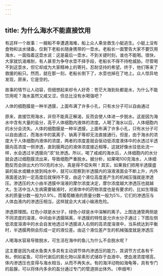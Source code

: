 ```yaml
---
---
---
```

title: 为什么海水不能直接饮用
---




有这样一个故事：一艘船不幸遭遇海难，船上众人乘坐救生小艇逃生。小艇上没有食物和淡水储备，仅剩下老船长随身携带的一壶水。老船长一面警告大家不要饮用海水，一面指着这壶水说：这是最后一壶水，不到关键时刻，谁也不能喝。很快，大家就饥渴难耐，有人甚至为争夺水壶不择手段，老船长不得不持枪威胁。尽管喝不到这壶水，但它却成为大家精神上的寄托，忍耐坚持的希望。终于，他们等来了救援的船只。然而，就在那一刻，老船长倒下了，水壶也掉在了地上。众人惊异地发现，原来，它是空的。

故事的情节让人动容，但细想起来却令人好奇：苍茫大海到处都是水，为什么不能饮用呢？海水虽然又咸又涩，但总比没有水喝强吧？

人体的细胞膜是一种半透膜，上面布满了许多小孔，只有水分子可以自由通过



原来，直接饮用海水，非但不能真正解渴，反而会使人体进一步脱水。这是因为海水中含有大量的盐分，高于人体细胞内液体的浓度。人喝了海水以后，人体细胞内的水分会流失。人体的细胞膜是一种半透膜，上面布满了许多小孔，只有水分子可以自由通过，而海水中的氯离子、钠离子等却无法直接通行。但是，由于海水的浓度大于人体细胞内液体的浓度，两者的浓度差就会驱动低浓度液体中的水透过半透膜向高浓度一侧渗透，直到膜两边的液体浓度接近相等，这就好像水往低处流一样，水会透过半透膜向“浓”处渗透。所以，喝了咸咸的海水后，人体细胞内的水分就会透过细胞膜流出来，导致细胞严重脱水。据分析，如果喝100克海水，人体细胞反而会排出大约150克的水分。真是得不偿失啊！其实，如果我们把用半透膜盛装的盐水或糖水放到纯水中，就可以观察到半透膜内的溶液液面会不断上升，内外液面差达到一定高度后就保持不变，由这个液位高度差产生的机械压强就是渗透压。渗透压的大小由半透膜中溶液的摩尔浓度决定，摩尔浓度越大渗透压也就越大。生活中当人生病需要输液时，对液体中的药物浓度也是有要求的，比如生理盐水的质量分数一般为0.9%，而葡萄糖液的质量分数一般为5%，它们的渗透压与人体血液内的渗透压相当，这样就会大大减小输液危险。

渗透原理图。红色小球是水分子，绿色小球是水中溶解的离子。上图连通管两侧是不同浓度的溶液，中间由半透膜隔离，半透膜的特性是允许水分子通过；下图左侧低浓度溶液中的水会自发地透过半透膜进入右侧的高浓度溶液中，当系统达到平衡时，半透膜两侧会形成一定的液位差。由这个液位差产生的机械强度就是渗透压



人喝海水容易导致脱水，可生活在海中的鱼儿为什么不会脱水呢？

这主要是因为咸水鱼类大多具有主动调节体内渗透压的能力，其调节方式各有千秋。例如鲨鱼，可将代谢后的氮化物以尿素形式储存于血液中，使血液浓度增高，体内渗透压也变得与海水相当，从而不再失水。有的海洋动物如海龟等，具有专门的盐腺，可以将体内多余的盐分通过专门的管道排出体外。（申烟岑）